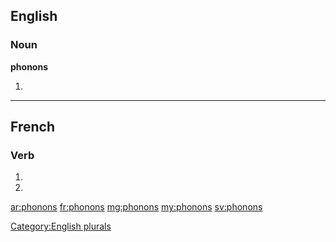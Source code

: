 ==English==

===Noun===
'''phonons'''

# {{plural of|[[phonon]]}}

[[Category:English plurals]]

----

==French==

===Verb===
{{fr-verb-form}}

# {{conjugation of|phoner||1|p|pres|ind|lang=fr}}
# {{conjugation of|phoner||1|p|imp|lang=fr}}

[[ar:phonons]]
[[fr:phonons]]
[[mg:phonons]]
[[my:phonons]]
[[sv:phonons]]